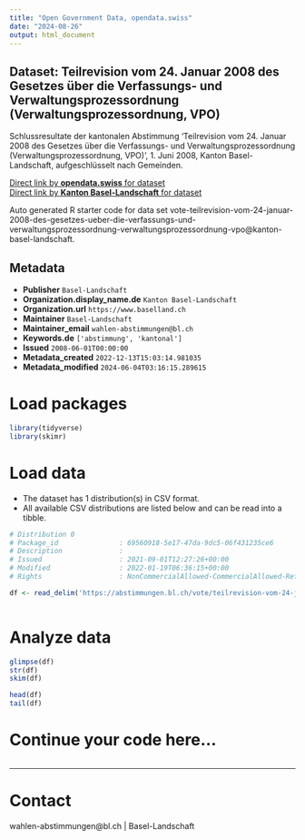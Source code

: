 ```yaml
---
title: "Open Government Data, opendata.swiss"
date: "2024-08-26"
output: html_document
---
```


## Dataset: Teilrevision vom 24. Januar 2008 des Gesetzes über die Verfassungs- und Verwaltungsprozessordnung (Verwaltungsprozessordnung, VPO)

Schlussresultate der kantonalen Abstimmung 'Teilrevision vom 24. Januar 2008 des Gesetzes über die Verfassungs- und Verwaltungsprozessordnung (Verwaltungsprozessordnung, VPO)', 1. Juni 2008, Kanton Basel-Landschaft, aufgeschlüsselt nach Gemeinden.

[Direct link by **opendata.swiss** for dataset](https://opendata.swiss/de/dataset/teilrevision-vom-24-januar-2008-des-gesetzes-uber-die-verfassungs-und-verwaltungsprozessordnung)<br>
[Direct link by **Kanton Basel-Landschaft** for dataset](https://abstimmungen.bl.ch/vote/teilrevision-vom-24-januar-2008-des-gesetzes-ueber-die-verfassungs-und-verwaltungsprozessordnung-verwaltungsprozessordnung-vpo/data)

Auto generated R starter code for data set vote-teilrevision-vom-24-januar-2008-des-gesetzes-ueber-die-verfassungs-und-verwaltungsprozessordnung-verwaltungsprozessordnung-vpo@kanton-basel-landschaft.

## Metadata

- **Publisher** `Basel-Landschaft`
- **Organization.display_name.de** `Kanton Basel-Landschaft`
- **Organization.url** `https://www.baselland.ch`
- **Maintainer** `Basel-Landschaft`
- **Maintainer_email** `wahlen-abstimmungen@bl.ch`
- **Keywords.de** `['abstimmung', 'kantonal']`
- **Issued** `2008-06-01T00:00:00`
- **Metadata_created** `2022-12-13T15:03:14.981035`
- **Metadata_modified** `2024-06-04T03:16:15.289615`


# Load packages

```r

library(tidyverse)
library(skimr)

```

# Load data

-   The dataset has 1 distribution(s) in CSV format.
-   All available CSV distributions are listed below and can be read into a tibble.

```r

# Distribution 0
# Package_id               : 69560918-5e17-47da-9dc5-06f431235ce6
# Description              : 
# Issued                   : 2021-09-01T12:27:26+00:00
# Modified                 : 2022-01-19T06:36:15+00:00
# Rights                   : NonCommercialAllowed-CommercialAllowed-ReferenceRequired

df <- read_delim('https://abstimmungen.bl.ch/vote/teilrevision-vom-24-januar-2008-des-gesetzes-ueber-die-verfassungs-und-verwaltungsprozessordnung-verwaltungsprozessordnung-vpo/data-csv')



```

# Analyze data

```r

glimpse(df)
str(df)
skim(df)

head(df)
tail(df)

```

# Continue your code here...

```r

```

------------------------------------------------------------------------

# Contact

wahlen-abstimmungen@bl.ch | Basel-Landschaft
